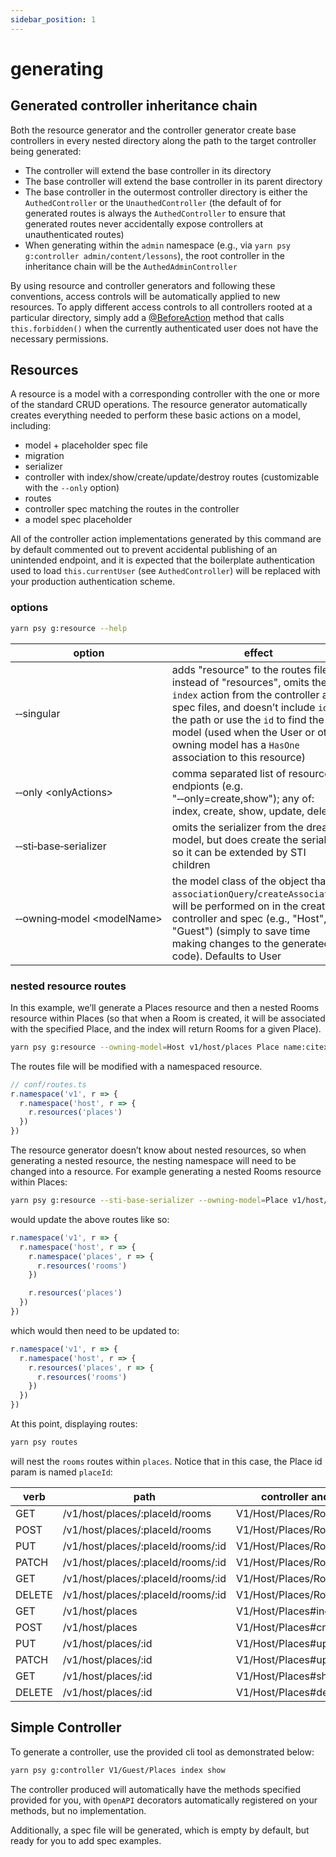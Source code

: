```yaml
---
sidebar_position: 1
---
```



# generating

## Generated controller inheritance chain

Both the resource generator and the controller generator create base controllers in every nested directory along the path to the target controller being generated:

- The controller will extend the base controller in its directory
- The base controller will extend the base controller in its parent directory
- The base controller in the outermost controller directory is either the `AuthedController` or the `UnauthedController` (the default of for generated routes is always the `AuthedController` to ensure that generated routes never accidentally expose controllers at unauthenticated routes)
- When generating within the `admin` namespace (e.g., via `yarn psy g:controller admin/content/lessons`), the root controller in the inheritance chain will be the `AuthedAdminController`

By using resource and controller generators and following these conventions, access controls will be automatically applied to new resources. To apply different access controls to all controllers rooted at a particular directory, simply add a [@BeforeAction](./before-action) method that calls `this.forbidden()` when the currently authenticated user does not have the necessary permissions.

## Resources

A resource is a model with a corresponding controller with the one or more of the standard CRUD operations. The resource generator automatically creates everything needed to perform these basic actions on a model, including:

- model + placeholder spec file
- migration
- serializer
- controller with index/show/create/update/destroy routes (customizable with the `--only` option)
- routes
- controller spec matching the routes in the controller
- a model spec placeholder

All of the controller action implementations generated by this command are by default commented out to prevent accidental publishing of an unintended endpoint, and it is expected that the boilerplate authentication used to load `this.currentUser` (see `AuthedController`) will be replaced with your production authentication scheme.

### options

```sh
yarn psy g:resource --help
```

| option                                                  | effect                                                                                                                                                                                                                                                                                 |
| ------------------------------------------------------- | -------------------------------------------------------------------------------------------------------------------------------------------------------------------------------------------------------------------------------------------------------------------------------------- |
| &#8209;&#8209;singular                                  | adds "resource" to the routes file, instead of "resources", omits the `index` action from the controller and spec files, and doesn’t include `id` in the path or use the `id` to find the model (used when the User or other owning model has a `HasOne` association to this resource) |
| &#8209;&#8209;only&nbsp;&lt;onlyActions&gt;             | comma separated list of resourceful endpionts (e.g. "&#8209;&#8209;only=create,show"); any of: index, create, show, update, delete                                                                                                                                                     |
| &#8209;&#8209;sti&#8209;base&#8209;serializer           | omits the serializer from the dream model, but does create the serializer so it can be extended by STI children                                                                                                                                                                        |
| &#8209;&#8209;owning&#8209;model&nbsp;&lt;modelName&gt; | the model class of the object that `associationQuery`/`createAssociation` will be performed on in the created controller and spec (e.g., "Host", "Guest") (simply to save time making changes to the generated code). Defaults to User                                                 |

### nested resource routes

In this example, we’ll generate a Places resource and then a nested Rooms resource within Places (so that when a Room is created, it will be associated with the specified Place, and the index will return Rooms for a given Place).

```sh
yarn psy g:resource --owning-model=Host v1/host/places Place name:citext style:enum:place_styles:cottage,cabin,lean_to,treehouse,tent,cave,dump sleeps:integer deleted_at:datetime:optional
```

The routes file will be modified with a namespaced resource.

```ts
// conf/routes.ts
r.namespace('v1', r => {
  r.namespace('host', r => {
    r.resources('places')
  })
})
```

The resource generator doesn’t know about nested resources, so when generating a nested resource, the nesting namespace will need to be changed into a resource. For example generating a nested Rooms resource within Places:

```sh
yarn psy g:resource --sti-base-serializer --owning-model=Place v1/host/places/rooms Room type:enum:room_types:Bathroom,Bedroom,Kitchen,Den,LivingRoom Place:belongs_to position:integer:optional deleted_at:datetime:optional
```

would update the above routes like so:

```ts
r.namespace('v1', r => {
  r.namespace('host', r => {
    r.namespace('places', r => {
      r.resources('rooms')
    })

    r.resources('places')
  })
})
```

which would then need to be updated to:

```ts
r.namespace('v1', r => {
  r.namespace('host', r => {
    r.resources('places', r => {
      r.resources('rooms')
    })
  })
})
```

At this point, displaying routes:

```sh
yarn psy routes
```

will nest the `rooms` routes within `places`. Notice that in this case, the Place id param is named `placeId`:

| verb   | path                               | controller and action        |
| ------ | ---------------------------------- | ---------------------------- |
| GET    | /v1/host/places/:placeId/rooms     | V1/Host/Places/Rooms#index   |
| POST   | /v1/host/places/:placeId/rooms     | V1/Host/Places/Rooms#create  |
| PUT    | /v1/host/places/:placeId/rooms/:id | V1/Host/Places/Rooms#update  |
| PATCH  | /v1/host/places/:placeId/rooms/:id | V1/Host/Places/Rooms#update  |
| GET    | /v1/host/places/:placeId/rooms/:id | V1/Host/Places/Rooms#show    |
| DELETE | /v1/host/places/:placeId/rooms/:id | V1/Host/Places/Rooms#destroy |
| GET    | /v1/host/places                    | V1/Host/Places#index         |
| POST   | /v1/host/places                    | V1/Host/Places#create        |
| PUT    | /v1/host/places/:id                | V1/Host/Places#update        |
| PATCH  | /v1/host/places/:id                | V1/Host/Places#update        |
| GET    | /v1/host/places/:id                | V1/Host/Places#show          |
| DELETE | /v1/host/places/:id                | V1/Host/Places#destroy       |

## Simple Controller

To generate a controller, use the provided cli tool as demonstrated below:

```sh
yarn psy g:controller V1/Guest/Places index show
```

The controller produced will automatically have the methods specified provided for you, with `OpenAPI` decorators automatically registered on your methods, but no implementation.

Additionally, a spec file will be generated, which is empty by default, but ready for you to add spec examples.

